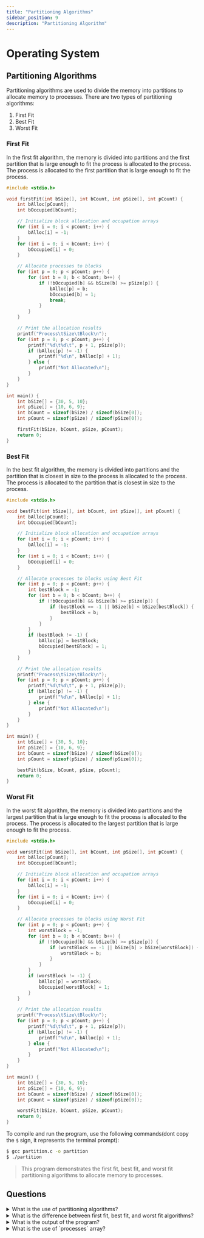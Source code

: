 ```yaml
---
title: "Partitioning Algorithms"
sidebar_position: 9
description: "Partitioning Algorithm"
---
```



# <Heading name="banner" description="Partitioning Algorithm">Operating System</Heading>

## Partitioning Algorithms

Partitioning algorithms are used to divide the memory into partitions to allocate memory to processes. There are two types of partitioning algorithms:

1. First Fit
2. Best Fit
3. Worst Fit

### First Fit

In the first fit algorithm, the memory is divided into partitions and the first partition that is large enough to fit the process is allocated to the process. The process is allocated to the first partition that is large enough to fit the process.

```c
#include <stdio.h>

void firstFit(int bSize[], int bCount, int pSize[], int pCount) {
    int bAlloc[pCount];
    int bOccupied[bCount];

    // Initialize block allocation and occupation arrays
    for (int i = 0; i < pCount; i++) {
        bAlloc[i] = -1;
    }
    for (int i = 0; i < bCount; i++) {
        bOccupied[i] = 0;
    }

    // Allocate processes to blocks
    for (int p = 0; p < pCount; p++) {
        for (int b = 0; b < bCount; b++) {
            if (!bOccupied[b] && bSize[b] >= pSize[p]) {
                bAlloc[p] = b;
                bOccupied[b] = 1;
                break;
            }
        }
    }

    // Print the allocation results
    printf("Process\tSize\tBlock\n");
    for (int p = 0; p < pCount; p++) {
        printf("%d\t%d\t", p + 1, pSize[p]);
        if (bAlloc[p] != -1) {
            printf("%d\n", bAlloc[p] + 1);
        } else {
            printf("Not Allocated\n");
        }
    }
}

int main() {
    int bSize[] = {30, 5, 10};
    int pSize[] = {10, 6, 9};
    int bCount = sizeof(bSize) / sizeof(bSize[0]);
    int pCount = sizeof(pSize) / sizeof(pSize[0]);

    firstFit(bSize, bCount, pSize, pCount);
    return 0;
}

```

### Best Fit

In the best fit algorithm, the memory is divided into partitions and the partition that is closest in size to the process is allocated to the process. The process is allocated to the partition that is closest in size to the process.

```c
#include <stdio.h>

void bestFit(int bSize[], int bCount, int pSize[], int pCount) {
    int bAlloc[pCount];
    int bOccupied[bCount];

    // Initialize block allocation and occupation arrays
    for (int i = 0; i < pCount; i++) {
        bAlloc[i] = -1;
    }
    for (int i = 0; i < bCount; i++) {
        bOccupied[i] = 0;
    }

    // Allocate processes to blocks using Best Fit
    for (int p = 0; p < pCount; p++) {
        int bestBlock = -1;
        for (int b = 0; b < bCount; b++) {
            if (!bOccupied[b] && bSize[b] >= pSize[p]) {
                if (bestBlock == -1 || bSize[b] < bSize[bestBlock]) {
                    bestBlock = b;
                }
            }
        }
        if (bestBlock != -1) {
            bAlloc[p] = bestBlock;
            bOccupied[bestBlock] = 1;
        }
    }

    // Print the allocation results
    printf("Process\tSize\tBlock\n");
    for (int p = 0; p < pCount; p++) {
        printf("%d\t%d\t", p + 1, pSize[p]);
        if (bAlloc[p] != -1) {
            printf("%d\n", bAlloc[p] + 1);
        } else {
            printf("Not Allocated\n");
        }
    }
}

int main() {
    int bSize[] = {30, 5, 10};
    int pSize[] = {10, 6, 9};
    int bCount = sizeof(bSize) / sizeof(bSize[0]);
    int pCount = sizeof(pSize) / sizeof(pSize[0]);

    bestFit(bSize, bCount, pSize, pCount);
    return 0;
}

```

### Worst Fit

In the worst fit algorithm, the memory is divided into partitions and the largest partition that is large enough to fit the process is allocated to the process. The process is allocated to the largest partition that is large enough to fit the process.

```c
#include <stdio.h>

void worstFit(int bSize[], int bCount, int pSize[], int pCount) {
    int bAlloc[pCount];
    int bOccupied[bCount];

    // Initialize block allocation and occupation arrays
    for (int i = 0; i < pCount; i++) {
        bAlloc[i] = -1;
    }
    for (int i = 0; i < bCount; i++) {
        bOccupied[i] = 0;
    }

    // Allocate processes to blocks using Worst Fit
    for (int p = 0; p < pCount; p++) {
        int worstBlock = -1;
        for (int b = 0; b < bCount; b++) {
            if (!bOccupied[b] && bSize[b] >= pSize[p]) {
                if (worstBlock == -1 || bSize[b] > bSize[worstBlock]) {
                    worstBlock = b;
                }
            }
        }
        if (worstBlock != -1) {
            bAlloc[p] = worstBlock;
            bOccupied[worstBlock] = 1;
        }
    }

    // Print the allocation results
    printf("Process\tSize\tBlock\n");
    for (int p = 0; p < pCount; p++) {
        printf("%d\t%d\t", p + 1, pSize[p]);
        if (bAlloc[p] != -1) {
            printf("%d\n", bAlloc[p] + 1);
        } else {
            printf("Not Allocated\n");
        }
    }
}

int main() {
    int bSize[] = {30, 5, 10};
    int pSize[] = {10, 6, 9};
    int bCount = sizeof(bSize) / sizeof(bSize[0]);
    int pCount = sizeof(pSize) / sizeof(pSize[0]);

    worstFit(bSize, bCount, pSize, pCount);
    return 0;
}

```

To compile and run the program, use the following commands(dont copy the `$` sign, it represents the terminal prompt):

```bash
$ gcc partition.c -o partition
$ ./partition
```

> This program demonstrates the first fit, best fit, and worst fit partitioning algorithms to allocate memory to processes.

## Questions

<details>
  <summary>What is the use of partitioning algorithms?</summary>
  <div>
    Partitioning algorithms are used to divide the memory into partitions to
    allocate memory to processes.
  </div>
</details>

<details>
  <summary>
    What is the difference between first fit, best fit, and worst fit
    algorithms?
  </summary>
  <div>
    - First Fit: The first partition that is large enough to fit the process is
    allocated to the process. - Best Fit: The partition that is closest in size
    to the process is allocated to the process. - Worst Fit: The largest
    partition that is large enough to fit the process is allocated to the
    process.
  </div>
</details>

<details>
  <summary>What is the output of the program?</summary>
  <div>
    The program will allocate memory to processes using first fit, best fit, and
    worst fit algorithms.
  </div>
</details>

<details>
  <summary>What is the use of `processes` array?</summary>
  <div>
    The `processes` array contains the processes to be allocated memory.
  </div>
</details>
